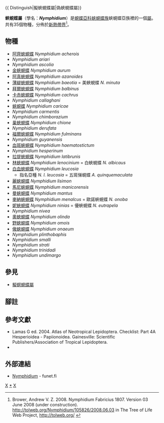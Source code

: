 {{NoteTA|G1=Butterfly}}
{{ Distinguish|擬蛺蜆蝶屬|偽蛺蜆蝶屬}}
{{Automatic Taxobox
| taxon = Nymphidium
| authority = Fabricius, 1807
| image = Nymphidium caricae (2872483710).jpg
| image_caption = [[蛺蜆蝶|蛺蜆蝶]]<br />''Nymphidium caricae''
| type_species = [[蛺蜆蝶|蛺蜆蝶]]<br />''Papilio caricae''
| type_species_authority = Linnaeus, 1758
| subdivision_ranks = 物種
| subdivision = 共35種，詳閱正文。
| synonyms =
* ''Limnas'' <small>Hübner 1806</small>
* ''Peplia'' <small>Hübner 1819</small>
* ''Eulepis'' <small>Billberg 1820</small>
* ''Heliochlaena'' <small>Hübner 1821</small>
* ''Desmozona'' <small>Boisduval 1836</small>
* ''Tyanitis'' <small>Doubleday 1847</small>
* ''Tyanitis'' <small>Westwood 1851</small>
* ''Nymphopsis'' <small>Reuter 1896</small>
}}

'''蛺蜆蝶屬'''（學名：'''''Nymphidium'''''）是[[蜆蝶亞科|蜆蝶亞科]][[蛺蜆蝶族|蛺蜆蝶族]]蛺蜆蝶亞族裡的一個[[屬|屬]]。共有35個物種，分佈於[[新熱帶界|新熱帶界]]<ref>Brower, Andrew V. Z. 2008. Nymphidium Fabricius 1807. Version 03 June 2008 (under construction). http://tolweb.org/Nymphidium/105826/2008.06.03 {{Wayback|url=http://tolweb.org/Nymphidium/105826/2008.06.03 |date=20191130235520 }} in The Tree of Life Web Project, http://tolweb.org/ {{Wayback|url=http://tolweb.org/ |date=20110515100516 }} {{en}}</ref>。

== 物種 ==
* [[阿齊蛺蜆蝶|阿齊蛺蜆蝶]] ''Nymphidium acherois''
* ''Nymphidium ariari''
* ''Nymphidium ascolia''
* [[金蛺蜆蝶|金蛺蜆蝶]] ''Nymphidium aurum''
* [[阿真蛺蜆蝶|阿真蛺蜆蝶]] ''Nymphidium azanoides''
* [[薄緹蛺蜆蝶|薄緹蛺蜆蝶]] ''Nymphidium baeotia'' = 美蛺蜆蝶 ''N. minuta''
* [[拜爾蛺蜆蝶|拜爾蛺蜆蝶]] ''Nymphidium balbinus''
* [[卡赤蛺蜆蝶|卡赤蛺蜆蝶]] ''Nymphidium cachrus''
* ''Nymphidium callaghani''
* [[蛺蜆蝶|蛺蜆蝶]] ''Nymphidium caricae''
* ''Nymphidium carmentis''
* ''Nymphidium chimborazium''
* [[巢蛺蜆蝶|巢蛺蜆蝶]] ''Nymphidium chione''
* ''Nymphidium derufata''
* [[福爾蛺蜆蝶|福爾蛺蜆蝶]] ''Nymphidium fulminans''
* ''Nymphidium guyanensis''
* [[血斑蛺蜆蝶|血斑蛺蜆蝶]] ''Nymphidium haematostictum''
* ''Nymphidium hesperinum''
* [[拉提蛺蜆蝶|拉提蛺蜆蝶]] ''Nymphidium latibrunis''
* [[林蛺蜆蝶|林蛺蜆蝶]] ''Nymphidium lenocinium'' = 白蛺蜆蝶 ''N. albicaus''
* [[白血蛺蜆蝶|白血蛺蜆蝶]] ''Nymphidium leucosia''
** 指名亞種 ''N. l. leucosia'' = 五斑悌蜆蝶 ''A. quinquemaculata''
* [[麗蛺蜆蝶|麗蛺蜆蝶]] ''Nymphidium lisimon''
* [[馬尼蛺蜆蝶|馬尼蛺蜆蝶]] ''Nymphidium manicorensis''
* [[曼蛺蜆蝶|曼蛺蜆蝶]] ''Nymphidium mantus''
* [[麥納蛺蜆蝶|麥納蛺蜆蝶]] ''Nymphidium menalcus'' = 歐諾蛺蜆蝶 ''N. onoba''
* [[妮蛺蜆蝶|妮蛺蜆蝶]] ''Nymphidium ninias'' = 優蛺蜆蝶 ''N. eutrapela''
* ''Nymphidium nivea''
* [[奧蛺蜆蝶|奧蛺蜆蝶]] ''Nymphidium olinda''
* [[野蛺蜆蝶|野蛺蜆蝶]] ''Nymphidium omois''
* [[傲蛺蜆蝶|傲蛺蜆蝶]] ''Nymphidium onaeum''
* ''Nymphidium plinthobaphis''
* ''Nymphidium smalli''
* ''Nymphidium strati''
* ''Nymphidium trinidadi''
* ''Nymphidium undimargo''

== 參見 ==
* [[擬螟蜆蝶屬|擬螟蜆蝶屬]]

== 腳註 ==
{{reflist}}

== 參考文獻 ==
{{Commons category|Nymphidium}}
* Lamas G ed. 2004. Atlas of Neotropical Lepidoptera. Checklist: Part 4A Hesperioidea - Papiionoidea. Gainesville: Scientific Publishers/Association of Tropical Lepidoptera.
* {{Cite book | author = 寿建新, 周尧, 李宇飞 | title = 世界蝴蝶分類名錄 | location = 中國 | publisher = 陝西科學技術出版社 | date = 2006-04-01 | ISBN = 9787536936768}}

== 外部連結 ==
* [http://ftp.funet.fi/pub/sci/bio/life/insecta/lepidoptera/ditrysia/papilionoidea/riodinidae/nymphidium/ Nymphidium] - funet.fi

{{蜆蝶亞科}}
{{taxonbar}}
[[Category:_1807年描述的分类群|X]]
[[Category:蛺蜆蝶屬|*]]
[[Category:蛺蜆蝶族|X]]
